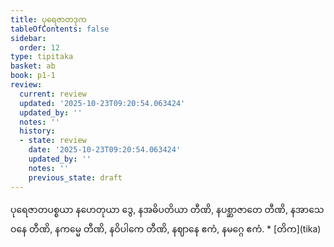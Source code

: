 ```yaml
---
title: ပုရေဇာတဒုက
tableOfContents: false
sidebar:
  order: 12
type: tipitaka
basket: ab
book: p1-1
review:
  current: review
  updated: '2025-10-23T09:20:54.063424'
  updated_by: ''
  notes: ''
  history:
  - state: review
    date: '2025-10-23T09:20:54.063424'
    updated_by: ''
    notes: ''
    previous_state: draft
---
```



<ReviewStatus review={frontmatter.review} showDetails={true} />

<HypothesisAnnotation frontmatter={frontmatter} />

<DynamicBreadcrumb />

<Division number="237" book="p1-1" e="ch" v="36" p="67">

<Paragraph number="766" book="p1-1">
ပုရေဇာတပစ္စယာ နဟေတုယာ ဒွေ, နအဓိပတိယာ တီဏိ, နပစ္ဆာဇာတေ တီဏိ, နအာသေဝနေ တီဏိ, နကမ္မေ တီဏိ, နဝိပါကေ တီဏိ, နဈာနေ ဧကံ, နမဂ္ဂေ ဧကံ.

</Paragraph>
</Division>

<TableOfContents book="p1-1">
* [တိက](tika)
</TableOfContents>